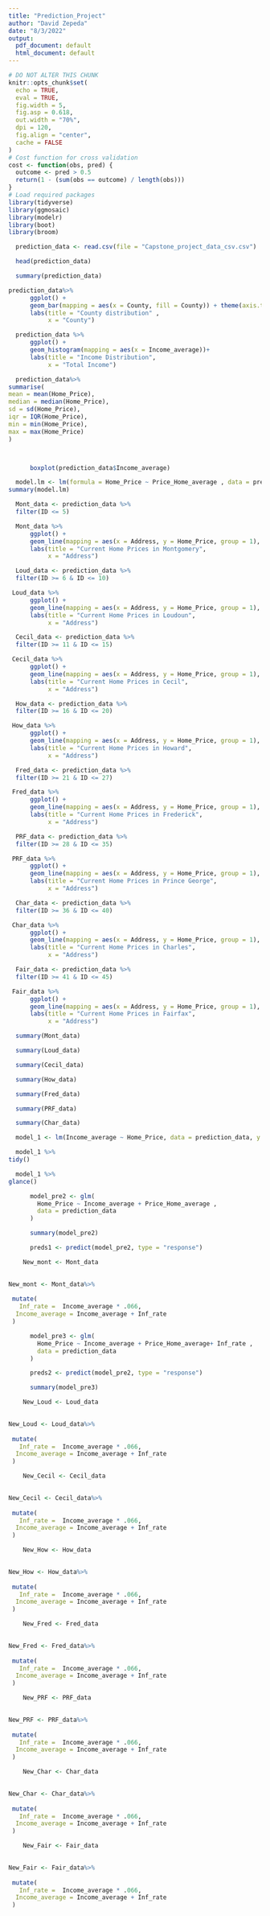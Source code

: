 ```yaml
---
title: "Prediction_Project"
author: "David Zepeda"
date: "8/3/2022"
output:
  pdf_document: default
  html_document: default
---
```



```r
# DO NOT ALTER THIS CHUNK
knitr::opts_chunk$set(
  echo = TRUE,
  eval = TRUE,
  fig.width = 5,
  fig.asp = 0.618,
  out.width = "70%",
  dpi = 120,
  fig.align = "center",
  cache = FALSE
)
# Cost function for cross validation
cost <- function(obs, pred) {
  outcome <- pred > 0.5
  return(1 - (sum(obs == outcome) / length(obs)))
}
# Load required packages
library(tidyverse)
library(ggmosaic)
library(modelr)
library(boot)
library(broom)

```

```r
  prediction_data <- read.csv(file = "Capstone_project_data_csv.csv")

```

```r
  head(prediction_data)

```

```r
  summary(prediction_data)
```


```r
prediction_data%>%
      ggplot() +
      geom_bar(mapping = aes(x = County, fill = County)) + theme(axis.text.x = element_text(angle = 50))
      labs(title = "County distribution" ,
           x = "County")
```

```r
  prediction_data %>%
      ggplot() +
      geom_histogram(mapping = aes(x = Income_average))+
      labs(title = "Income Distribution", 
           x = "Total Income")

```


```r
  prediction_data%>%
summarise(
mean = mean(Home_Price),
median = median(Home_Price),
sd = sd(Home_Price),
iqr = IQR(Home_Price),
min = min(Home_Price),
max = max(Home_Price)
)




```

```r
      boxplot(prediction_data$Income_average)
```





```r
  model.lm <- lm(formula = Home_Price ~ Price_Home_average , data = prediction_data)
summary(model.lm)
```


```r
  Mont_data <- prediction_data %>% 
  filter(ID <= 5)
```



```r
  Mont_data %>%
      ggplot() +
      geom_line(mapping = aes(x = Address, y = Home_Price, group = 1), color = 'red') + theme(axis.text.x = element_text(angle = 50))+
      labs(title = "Current Home Prices in Montgomery", 
           x = "Address")

```






```r
  Loud_data <- prediction_data %>% 
  filter(ID >= 6 & ID <= 10)
```

```r
 Loud_data %>%
      ggplot() +
      geom_line(mapping = aes(x = Address, y = Home_Price, group = 1), color = 'blue') + theme(axis.text.x = element_text(angle = 50))+
      labs(title = "Current Home Prices in Loudoun", 
           x = "Address")

```


```r
  Cecil_data <- prediction_data %>% 
  filter(ID >= 11 & ID <= 15)
```


```r
 Cecil_data %>%
      ggplot() +
      geom_line(mapping = aes(x = Address, y = Home_Price, group = 1), color = 'green') + theme(axis.text.x = element_text(angle = 50))+
      labs(title = "Current Home Prices in Cecil", 
           x = "Address")

```


```r
  How_data <- prediction_data %>% 
  filter(ID >= 16 & ID <= 20)
```

```r
 How_data %>%
      ggplot() +
      geom_line(mapping = aes(x = Address, y = Home_Price, group = 1), color = 'purple') + theme(axis.text.x = element_text(angle = 30))+
      labs(title = "Current Home Prices in Howard", 
           x = "Address")

```

```r
  Fred_data <- prediction_data %>% 
  filter(ID >= 21 & ID <= 27)
```


```r
 Fred_data %>%
      ggplot() +
      geom_line(mapping = aes(x = Address, y = Home_Price, group = 1), color = 'orange') + theme(axis.text.x = element_text(angle = 50))+
      labs(title = "Current Home Prices in Frederick", 
           x = "Address")

```


```r
  PRF_data <- prediction_data %>% 
  filter(ID >= 28 & ID <= 35)
```


```r
 PRF_data %>%
      ggplot() +
      geom_line(mapping = aes(x = Address, y = Home_Price, group = 1), color = 'brown') + theme(axis.text.x = element_text(angle = 50))+
      labs(title = "Current Home Prices in Prince George", 
           x = "Address")

```


```r
  Char_data <- prediction_data %>% 
  filter(ID >= 36 & ID <= 40)
```

```r
 Char_data %>%
      ggplot() +
      geom_line(mapping = aes(x = Address, y = Home_Price, group = 1), color = 'black') + theme(axis.text.x = element_text(angle = 35))+
      labs(title = "Current Home Prices in Charles", 
           x = "Address")

```


```r
  Fair_data <- prediction_data %>% 
  filter(ID >= 41 & ID <= 45)
```


```r
 Fair_data %>%
      ggplot() +
      geom_line(mapping = aes(x = Address, y = Home_Price, group = 1), color = 'red') + theme(axis.text.x = element_text(angle = 25))+
      labs(title = "Current Home Prices in Fairfax", 
           x = "Address")

```


```r
  summary(Mont_data)
```


```r
  summary(Loud_data)
```

```r
  summary(Cecil_data)
```




```r
  summary(How_data)
```


```r
  summary(Fred_data)
```



```r
  summary(PRF_data)
```



```r
  summary(Char_data)
```

```r
  model_1 <- lm(Income_average ~ Home_Price, data = prediction_data, y = TRUE, x = TRUE)

```


```r
  model_1 %>%
tidy()

```

```r
  model_1 %>%
glance()

```


```r
      model_pre2 <- glm(
        Home_Price ~ Income_average + Price_Home_average ,
        data = prediction_data
      )
```

```r
      summary(model_pre2)
```


```r
      preds1 <- predict(model_pre2, type = "response")
```





```r
    New_mont <- Mont_data
  

```


```r
New_mont <- Mont_data%>%
 
 mutate(
   Inf_rate =  Income_average * .066,
  Income_average = Income_average + Inf_rate
 )

```



```r
      model_pre3 <- glm(
        Home_Price ~ Income_average + Price_Home_average+ Inf_rate ,
        data = prediction_data
      )
```


```r
      preds2 <- predict(model_pre2, type = "response")
```

```r
      summary(model_pre3)
```


```r
    New_Loud <- Loud_data
  

```


```r
New_Loud <- Loud_data%>%
 
 mutate(
   Inf_rate =  Income_average * .066,
  Income_average = Income_average + Inf_rate
 )

```


```r
    New_Cecil <- Cecil_data
  

```


```r
New_Cecil <- Cecil_data%>%
 
 mutate(
   Inf_rate =  Income_average * .066,
  Income_average = Income_average + Inf_rate
 )

```


```r
    New_How <- How_data
  

```


```r
New_How <- How_data%>%
 
 mutate(
   Inf_rate =  Income_average * .066,
  Income_average = Income_average + Inf_rate
 )

```

```r
    New_Fred <- Fred_data
  

```


```r
New_Fred <- Fred_data%>%
 
 mutate(
   Inf_rate =  Income_average * .066,
  Income_average = Income_average + Inf_rate
 )

```

```r
    New_PRF <- PRF_data
  

```


```r
New_PRF <- PRF_data%>%
 
 mutate(
   Inf_rate =  Income_average * .066,
  Income_average = Income_average + Inf_rate
 )

```


```r
    New_Char <- Char_data
  

```


```r
New_Char <- Char_data%>%
 
 mutate(
   Inf_rate =  Income_average * .066,
  Income_average = Income_average + Inf_rate
 )

```

```r
    New_Fair <- Fair_data
  

```


```r
New_Fair <- Fair_data%>%
 
 mutate(
   Inf_rate =  Income_average * .066,
  Income_average = Income_average + Inf_rate
 )

```









































